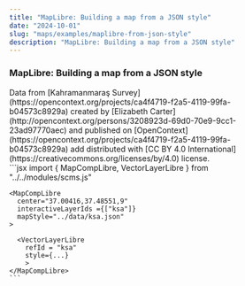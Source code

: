 ```yaml
---
title: "MapLibre: Building a map from a JSON style"
date: "2024-10-01"
slug: "maps/examples/maplibre-from-json-style"
description: "MapLibre: Building a map from a JSON style"
---
```



### MapLibre: Building a map from a JSON style

<div className="row mt-3 mb-5 border-top border-bottom py-3">
 <div className="col-6">
    <MapCompLibre 
      center="37.00416,37.48551,9"
      interactiveLayerIds={["ksa"]} 
      mapStyle="../data/ksa.json"
    >
    </MapCompLibre>
     Data from [Kahramanmaraş Survey](https://opencontext.org/projects/ca4f4719-f2a5-4119-99fa-b04573c8929a) created by [Elizabeth Carter](http://opencontext.org/persons/3208923d-69d0-70e9-9cc1-23ad97770aec) and published on [OpenContext](https://opencontext.org/projects/ca4f4719-f2a5-4119-99fa-b04573c8929a) add distributed with [CC BY 4.0 International](https://creativecommons.org/licenses/by/4.0) license.
  </div>
  <div className="col-6">
    ```jsx
    import {
        MapCompLibre,
        VectorLayerLibre
    } from "../../modules/scms.js"

    <MapCompLibre
      center="37.00416,37.48551,9"
      interactiveLayerIds ={["ksa"]}
      mapStyle="../data/ksa.json"
    >

      <VectorLayerLibre
        refId = "ksa"
        style={...}
        >
    </MapCompLibre>
    ```

  </div>
</div>
